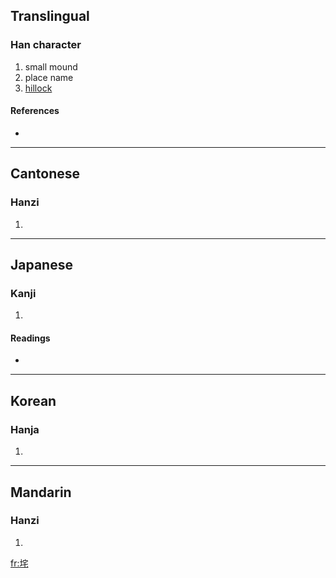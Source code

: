 ==Translingual==

===Han character===
{{Han char|rn=32|rad=土|as=06|sn=9|four=4311<sub>4</sub>|canj=土十竹心 (GJHP)}}

# small mound
# place name
# [[hillock]]

====References====
* {{Han ref|kx=0228.110|dkj=05051|dj=0464.090|hdz=10442.040|uh=579E|ud=22430|bh=CE51|bd=52817}}

----

==Cantonese==

===Hanzi===
{{yue-hanzi|jyut=|y=cha4}}

# {{defn|Cantonese}}

----

==Japanese==

===Kanji===
{{ja-kanji|grade=|rs=土06}}

# {{defn|Japanese}}

====Readings====
* {{ja-readings|on=[[た]] (ta), [[だ]] (da)|kun=}}

----

==Korean==

===Hanja===
{{ko-hanja|hangeul=타|rv=ta|mr=t'a}}

# {{defn|Korean}}

----

==Mandarin==

===Hanzi===
{{cmn-hanzi|pin=[[chá]] ([[cha2]])|wg=ch'a<sup>2</sup>}}

# {{defn|Mandarin}}

[[fr:垞]]